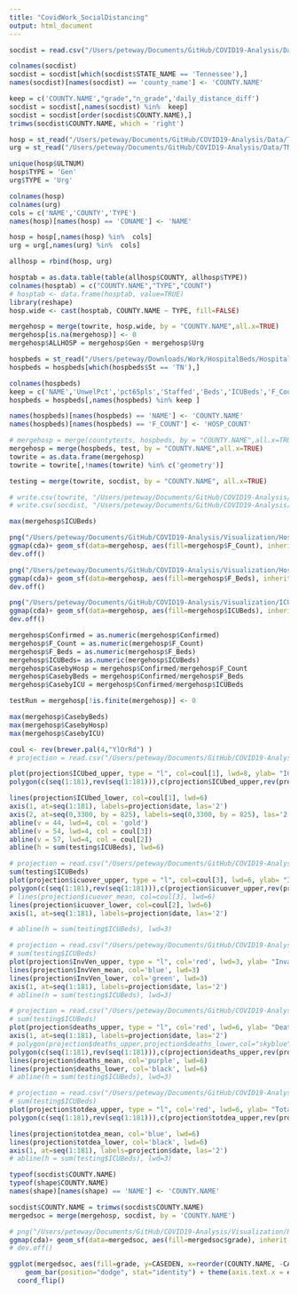 ```yaml
---
title: "CovidWork_SocialDistancing"
output: html_document
---
```


```r
socdist = read.csv("/Users/peteway/Documents/GitHub/COVID19-Analysis/Data/Social_Distancing.csv")

colnames(socdist)
socdist = socdist[which(socdist$STATE_NAME == 'Tennessee'),]
names(socdist)[names(socdist) == 'county_name'] <- 'COUNTY.NAME'

keep = c('COUNTY.NAME',"grade","n_grade",'daily_distance_diff')
socdist = socdist[,names(socdist) %in%  keep]
socdist = socdist[order(socdist$COUNTY.NAME),]
trimws(socdist$COUNTY.NAME, which = 'right')

```

```r
hosp = st_read("/Users/peteway/Documents/GitHub/COVID19-Analysis/Data/TN_MedicalResources/TN_GenMedicalAndSurgicalHospitals_withCounty.shp")
urg = st_read("/Users/peteway/Documents/GitHub/COVID19-Analysis/Data/TN_MedicalResources/TN_UrgentCareFacilities.shp")

unique(hosp$ULTNUM)
hosp$TYPE = 'Gen'
urg$TYPE = 'Urg'

colnames(hosp)
colnames(urg)
cols = c('NAME','COUNTY','TYPE')
names(hosp)[names(hosp) == 'CONAME'] <- 'NAME'

hosp = hosp[,names(hosp) %in%  cols]
urg = urg[,names(urg) %in%  cols]

allhosp = rbind(hosp, urg)

hosptab = as.data.table(table(allhosp$COUNTY, allhosp$TYPE))
colnames(hosptab) = c("COUNTY.NAME","TYPE","COUNT")
# hosptab <- data.frame(hosptab, value=TRUE)
library(reshape)
hosp.wide <- cast(hosptab, COUNTY.NAME ~ TYPE, fill=FALSE)

mergehosp = merge(towrite, hosp.wide, by = "COUNTY.NAME",all.x=TRUE)
mergehosp[is.na(mergehosp)] <- 0
mergehosp$ALLHOSP = mergehosp$Gen + mergehosp$Urg

```

```r
hospbeds = st_read("/Users/peteway/Downloads/Work/HospitalBeds/HospitalBeds.shp")
hospbeds = hospbeds[which(hospbeds$St == 'TN'),]

colnames(hospbeds)
keep = c('NAME','UnwelPct','pct65pls','Staffed','Beds','ICUBeds','F_Count','F_Staffed','F_Beds','F_ICUBeds', 'geometry')
hospbeds = hospbeds[,names(hospbeds) %in% keep ]

names(hospbeds)[names(hospbeds) == 'NAME'] <- 'COUNTY.NAME'
names(hospbeds)[names(hospbeds) == 'F_COUNT'] <- 'HOSP_COUNT'

# mergehosp = merge(countytests, hospbeds, by = "COUNTY.NAME",all.x=TRUE)
mergehosp = merge(hospbeds, test, by = "COUNTY.NAME",all.x=TRUE)
towrite = as.data.frame(mergehosp)
towrite = towrite[,!names(towrite) %in% c('geometry')]

testing = merge(towrite, socdist, by = "COUNTY.NAME", all.x=TRUE)

# write.csv(towrite, "/Users/peteway/Documents/GitHub/COVID19-Analysis/Data/MergedData.csv")
# write.csv(socdist, "/Users/peteway/Documents/GitHub/COVID19-Analysis/Data/SocData.csv")

```

```r
max(mergehosp$ICUBeds)

png("/Users/peteway/Documents/GitHub/COVID19-Analysis/Visualization/Hospitals.png", width=9,height=4,units='in', res=600,bg = 'transparent')
ggmap(cda)+ geom_sf(data=mergehosp, aes(fill=mergehosp$F_Count), inherit.aes= FALSE) + scale_fill_gradient(low = "blue", high = "red","Hospital Count", limits=c(1,10), breaks = seq(0,11,by=2),labels = seq(0,11,by=2), na.value = "black") + xlab("Longitude") + ylab("Latitude")
dev.off()

png("/Users/peteway/Documents/GitHub/COVID19-Analysis/Visualization/HospBeds.png", width=9,height=4,units='in', res=600,bg = 'transparent')
ggmap(cda)+ geom_sf(data=mergehosp, aes(fill=mergehosp$F_Beds), inherit.aes= FALSE) + scale_fill_gradient(low = "blue", high = "red","Hospital Beds", limits=c(1,4000), breaks = seq(0,4000,by=1000),labels = seq(0,4000,by=1000), na.value = "black") + xlab("Longitude") + ylab("Latitude")
dev.off()

png("/Users/peteway/Documents/GitHub/COVID19-Analysis/Visualization/ICUBeds.png", width=9,height=4,units='in', res=600,bg = 'transparent')
ggmap(cda)+ geom_sf(data=mergehosp, aes(fill=mergehosp$ICUBeds), inherit.aes= FALSE) + scale_fill_gradient(low = "blue", high = "red","ICU Beds", limits=c(1,400), breaks = seq(0,400,by=100),labels = seq(0,400,by=100), na.value = "black") + xlab("Longitude") + ylab("Latitude")
dev.off()
```

```r
mergehosp$Confirmed = as.numeric(mergehosp$Confirmed)
mergehosp$F_Count = as.numeric(mergehosp$F_Count)
mergehosp$F_Beds = as.numeric(mergehosp$F_Beds)
mergehosp$ICUBeds= as.numeric(mergehosp$ICUBeds)
mergehosp$CasebyHosp = mergehosp$Confirmed/mergehosp$F_Count
mergehosp$CasebyBeds = mergehosp$Confirmed/mergehosp$F_Beds
mergehosp$CasebyICU = mergehosp$Confirmed/mergehosp$ICUBeds

testRun = mergehosp[!is.finite(mergehosp)] <- 0

max(mergehosp$CasebyBeds)
max(mergehosp$CasebyHosp)
max(mergehosp$CasebyICU)
```

```r
coul <- rev(brewer.pal(4,"YlOrRd") )
# projection = read.csv("/Users/peteway/Documents/GitHub/COVID19-Analysis/Data/OutbreakProjections/Hospitalization_all_locs.csv")

plot(projection$ICUbed_upper, type = "l", col=coul[1], lwd=8, ylab= "ICU Beds", xlab= "", xaxt="n", ylim = c(0,3300), yaxt="n")
polygon(c(seq(1:181),rev(seq(1:181))),c(projection$ICUbed_upper,rev(projection$ICUbed_lower)),col="red", border = NA)

lines(projection$ICUbed_lower, col=coul[1], lwd=6)
axis(1, at=seq(1:181), labels=projection$date, las='2')
axis(2, at=seq(0,3300, by = 825), labels=seq(0,3300, by = 825), las='2')
abline(v = 44, lwd=4, col = 'gold')
abline(v = 54, lwd=4, col = coul[3])
abline(v = 57, lwd=4, col = coul[2])
abline(h = sum(testing$ICUBeds), lwd=6)
```

```r
# projection = read.csv("/Users/peteway/Documents/GitHub/COVID19-Analysis/Data/OutbreakProjections/Hospitalization_all_locs.csv")
sum(testing$ICUBeds)
plot(projection$icuover_upper, type = "l", col=coul[3], lwd=6, ylab= "ICU Beds Over Capacity", xlab= "", xaxt="n")
polygon(c(seq(1:181),rev(seq(1:181))),c(projection$icuover_upper,rev(projection$icuover_lower)),col=coul[1], border = NA)
# lines(projection$icuover_mean, col=coul[3], lwd=6)
lines(projection$icuover_lower, col=coul[2], lwd=6)
axis(1, at=seq(1:181), labels=projection$date, las='2')

# abline(h = sum(testing$ICUBeds), lwd=3)
```


```r
# projection = read.csv("/Users/peteway/Documents/GitHub/COVID19-Analysis/Data/OutbreakProjections/Hospitalization_all_locs.csv")
# sum(testing$ICUBeds)
plot(projection$InvVen_upper, type = "l", col='red', lwd=3, ylab= "Invasive Ventilators Required", xlab= "", xaxt="n")
lines(projection$InvVen_mean, col='blue', lwd=3)
lines(projection$InvVen_lower, col='green', lwd=3)
axis(1, at=seq(1:181), labels=projection$date, las='2')
# abline(h = sum(testing$ICUBeds), lwd=3)
```

```r
# projection = read.csv("/Users/peteway/Documents/GitHub/COVID19-Analysis/Data/OutbreakProjections/Hospitalization_all_locs.csv")
# sum(testing$ICUBeds)
plot(projection$deaths_upper, type = "l", col='red', lwd=6, ylab= "Deaths Projected", xlab= "", xaxt="n")
axis(1, at=seq(1:181), labels=projection$date, las='2')
# polygon(projection$deaths_upper,projection$deaths_lower,col="skyblue")
polygon(c(seq(1:181),rev(seq(1:181))),c(projection$deaths_upper,rev(projection$deaths_lower)),col="orange", border = NA)
lines(projection$deaths_mean, col='purple', lwd=6)
lines(projection$deaths_lower, col='black', lwd=6)
# abline(h = sum(testing$ICUBeds), lwd=3)
```

```r
# projection = read.csv("/Users/peteway/Documents/GitHub/COVID19-Analysis/Data/OutbreakProjections/Hospitalization_all_locs.csv")
# sum(testing$ICUBeds)
plot(projection$totdea_upper, type = "l", col='red', lwd=6, ylab= "Total Deaths Projected", xlab= "", xaxt="n")
polygon(c(seq(1:181),rev(seq(1:181))),c(projection$totdea_upper,rev(projection$totdea_lower)),col="orange", border = NA)

lines(projection$totdea_mean, col='blue', lwd=6)
lines(projection$totdea_lower, col='black', lwd=6)
axis(1, at=seq(1:181), labels=projection$date, las='2')
# abline(h = sum(testing$ICUBeds), lwd=3)
```


```r
typeof(socdist$COUNTY.NAME)
typeof(shape$COUNTY.NAME)
names(shape)[names(shape) == 'NAME'] <- 'COUNTY.NAME' 

socdist$COUNTY.NAME = trimws(socdist$COUNTY.NAME)
mergedsoc = merge(mergehosp, socdist, by = 'COUNTY.NAME')
```

```r
# png("/Users/peteway/Documents/GitHub/COVID19-Analysis/Visualization/RatingMap.png", width=9,height=9,units='in', res=600,bg = 'transparent')
ggmap(cda)+ geom_sf(data=mergedsoc, aes(fill=mergedsoc$grade), inherit.aes= FALSE) + xlab("Longitude") + ylab("Latitude") + scale_fill_brewer(type='qual', palette = 'YlOrRd', name = "Social Distancing Grade")
# dev.off()
```

```r
ggplot(mergedsoc, aes(fill=grade, y=CASEDEN, x=reorder(COUNTY.NAME, -CASEDEN))) + 
    geom_bar(position="dodge", stat="identity") + theme(axis.text.x = element_text(angle = 90), axis.ticks = element_blank()) + scale_y_continuous(breaks = seq(0,1.2,by=.2), labels = seq(0,1.2,by=.2), limits = c(0,1.2)) + ylab("Cases by Population Density") + xlab("County") +
  coord_flip()
```

